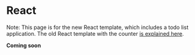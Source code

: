 # React

Note: This page is for the new React template, which includes a todo list application.
The old React template with the counter [is explained here](./react-ecs).

**Coming soon**
